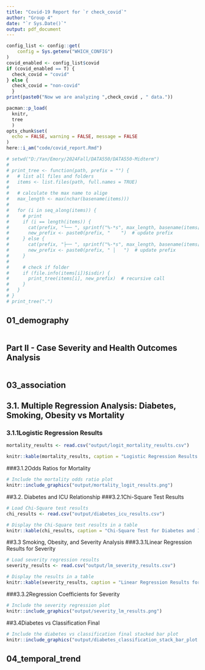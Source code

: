 ```yaml
---
title: "Covid-19 Report for `r check_covid`"
author: "Group 4"
date: "`r Sys.Date()`"
output: pdf_document
---
```


```r
config_list <- config::get(
    config = Sys.getenv("WHICH_CONFIG")
)
covid_enabled <- config_list$covid
if (covid_enabled == T) {
  check_covid = "covid"
} else {
  check_covid = "non-covid"
  }
print(paste0("Now we are analyzing ",check_covid , " data."))
```

```r
pacman::p_load(
  knitr,
  tree
  )
opts_chunk$set(
  echo = FALSE, warning = FALSE, message = FALSE
)
here::i_am("code/covid_report.Rmd")
```

```r
# setwd("D:/Yan/Emory/2024Fall/DATA550/DATA550-Midterm")
# 
# print_tree <- function(path, prefix = "") {
#   # list all files and folders
#   items <- list.files(path, full.names = TRUE)
# 
#   # calculate the max name to alige
#   max_length <- max(nchar(basename(items)))
# 
#   for (i in seq_along(items)) {
#     # print
#     if (i == length(items)) {
#       cat(prefix, "└── ", sprintf("%-*s", max_length, basename(items[i])), "\n")  # last
#       new_prefix <- paste0(prefix, "    ")  # update prefix
#     } else {
#       cat(prefix, "├── ", sprintf("%-*s", max_length, basename(items[i])), "\n")  # other
#       new_prefix <- paste0(prefix, " │   ")  # update prefix
#     }
# 
#     # check if folder
#     if (file.info(items[i])$isdir) {
#       print_tree(items[i], new_prefix)  # recursive call
#     }
#   }
# }
# print_tree(".")
```

## 01_demography
```r

```


## Part II - Case Severity and Health Outcomes Analysis
```r

```


## 03_association
## 3.1. Multiple Regression Analysis: Diabetes, Smoking, Obesity vs Mortality

### 3.1.1Logistic Regression Results
```r
mortality_results <- read.csv("output/logit_mortality_results.csv")

knitr::kable(mortality_results, caption = "Logistic Regression Results for Mortality")

```
###3.1.2Odds Ratios for Mortality
```r
# Include the mortality odds ratio plot
knitr::include_graphics("output/mortality_logit_results.png")

```
##3.2. Diabetes and ICU Relationship
###3.2.1Chi-Square Test Results
```r
# Load Chi-Square test results
chi_results <- read.csv("output/diabetes_icu_results.csv")

# Display the Chi-Square test results in a table
knitr::kable(chi_results, caption = "Chi-Square Test for Diabetes and ICU Admission")

```
##3.3 Smoking, Obesity, and Severity Analysis
###3.3.1Linear Regression Results for Severity

```r
# Load severity regression results
severity_results <- read.csv("output/lm_severity_results.csv")

# Display the results in a table
knitr::kable(severity_results, caption = "Linear Regression Results for Disease Severity")

```
###3.3.2Regression Coefficients for Severity

```r
# Include the severity regression plot
knitr::include_graphics("output/severity_lm_results.png")
```

##3.4Diabetes vs Classification Final
```r
# Include the diabetes vs classification final stacked bar plot
knitr::include_graphics("output/diabetes_classification_stack_bar_plot.png")

```

## 04_temporal_trend
```r

```

